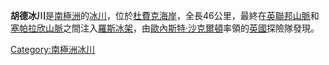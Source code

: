 {{coord|83|55|S|173|10|E|source:GNIS|display=title}}

'''胡德冰川'''是[[南極洲|南極洲]]的[[冰川|冰川]]，位於[[杜費克海岸|杜費克海岸]]，全長46公里，最終在[[英聯邦山脈|英聯邦山脈]]和[[塞帕拉欣山脈|塞帕拉欣山脈]]之間注入[[羅斯冰架|羅斯冰架]]，由[[歐內斯特·沙克爾頓|歐內斯特·沙克爾頓]]率領的[[英國|英國]]探險隊發現。

{{DEFAULTSORT:Hood Glacier}}
[[Category:南極洲冰川|Category:南極洲冰川]]


{{DufekCoast-geo-stub}}